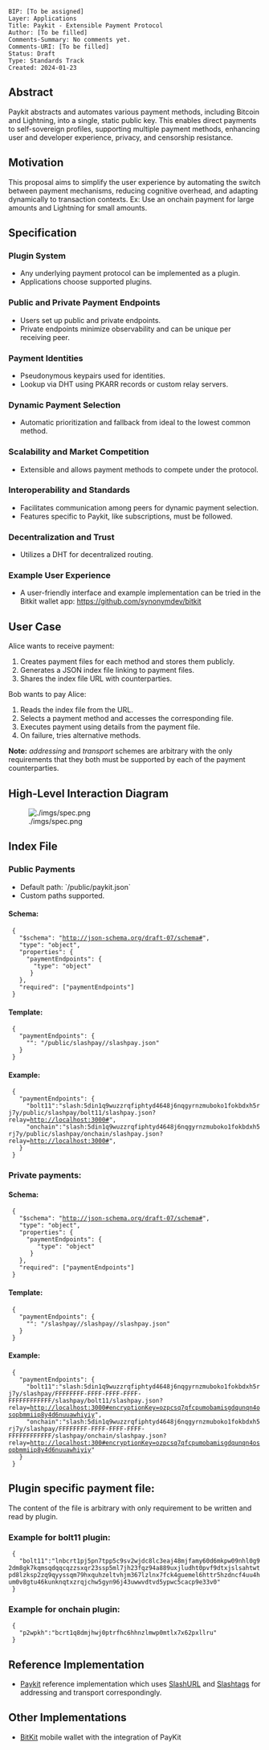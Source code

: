 <pre>
BIP: [To be assigned]
Layer: Applications
Title: Paykit - Extensible Payment Protocol
Author: [To be filled]
Comments-Summary: No comments yet.
Comments-URI: [To be filled]
Status: Draft
Type: Standards Track
Created: 2024-01-23
</pre>

== Abstract ==
Paykit abstracts and automates various payment methods, including Bitcoin and Lightning, into a single, static public key. This enables direct payments to self-sovereign profiles, supporting multiple payment methods, enhancing user and developer experience, privacy, and censorship resistance.

== Motivation ==
This proposal aims to simplify the user experience by automating the switch between payment mechanisms, reducing cognitive overhead, and adapting dynamically to transaction contexts. Ex: Use an onchain payment for large amounts and Lightning for small amounts. 

== Specification ==
=== Plugin System ===
* Any underlying payment protocol can be implemented as a plugin.
* Applications choose supported plugins.

=== Public and Private Payment Endpoints ===
* Users set up public and private endpoints.
* Private endpoints minimize observability and can be unique per receiving peer.

=== Payment Identities ===
* Pseudonymous keypairs used for identities.
* Lookup via DHT using PKARR records or custom relay servers.

=== Dynamic Payment Selection ===
* Automatic prioritization and fallback from ideal to the lowest common method.

=== Scalability and Market Competition ===
* Extensible and allows payment methods to compete under the protocol.

=== Interoperability and Standards ===
* Facilitates communication among peers for dynamic payment selection.
* Features specific to Paykit, like subscriptions, must be followed.

=== Decentralization and Trust ===
* Utilizes a DHT for decentralized routing.

=== Example User Experience ===
* A user-friendly interface and example implementation can be tried in the Bitkit wallet app: https://github.com/synonymdev/bitkit

== User Case ==
Alice wants to receive payment:
# Creates payment files for each method and stores them publicly.
# Generates a JSON index file linking to payment files.
# Shares the index file URL with counterparties.

Bob wants to pay Alice:
# Reads the index file from the URL.
# Selects a payment method and accesses the corresponding file.
# Executes payment using details from the payment file.
# On failure, tries alternative methods.

'''Note:''' ''addressing'' and ''transport'' schemes are arbitrary with the only requirements that they both must be supported by each of the payment counterparties.

== High-Level Interaction Diagram ==
[[Image:./imgs/spec.png]]

== Index File ==
=== Public Payments ===
* Default path: `/public/paykit.json`
* Custom paths supported.

==== Schema: ====

  {
    "$schema": "http://json-schema.org/draft-07/schema#",
    "type": "object",
    "properties": {
      "paymentEndpoints": {
        "type": "object"
       }
    },
    "required": ["paymentEndpoints"]
  }

==== Template: ====
  {
    "paymentEndpoints": {
      "<payment method name>": "<URL>/public/slashpay/<payment method name>/slashpay.json"
    }
  }

==== Example: ====
  {
    "paymentEndpoints": {
      "bolt11":"slash:5din1q9wuzzrqfiphtyd4648j6nqgyrnzmuboko1fokbdxh5rj7y/public/slashpay/bolt11/slashpay.json?relay=http://localhost:3000#",
      "onchain":"slash:5din1q9wuzzrqfiphtyd4648j6nqgyrnzmuboko1fokbdxh5rj7y/public/slashpay/onchain/slashpay.json?relay=http://localhost:3000#",
    }
  }

=== Private payments: ===

==== Schema: ====
  {
    "$schema": "http://json-schema.org/draft-07/schema#",
    "type": "object",
    "properties": {
      "paymentEndpoints": {
         "type": "object"
       }
    },
    "required": ["paymentEndpoints"]
  }

==== Template: ====
  {
    "paymentEndpoints": {
      "<payment method name>": "<URL>/slashpay/<random id>/slashpay/<payment method name>/slashpay.json"
    }
  }

==== Example: ====
  {
    "paymentEndpoints": {
      "bolt11":"slash:5din1q9wuzzrqfiphtyd4648j6nqgyrnzmuboko1fokbdxh5rj7y/slashpay/FFFFFFFF-FFFF-FFFF-FFFF-FFFFFFFFFFFF/slashpay/bolt11/slashpay.json?relay=http://localhost:3000#encryptionKey=ozpcsq7qfcpumobamisgdqunqn4osopbmmiip8y4d6nuuawhiyiy",
      "onchain":"slash:5din1q9wuzzrqfiphtyd4648j6nqgyrnzmuboko1fokbdxh5rj7y/slashpay/FFFFFFFF-FFFF-FFFF-FFFF-FFFFFFFFFFFF/slashpay/onchain/slashpay.json?relay=http://localhost:300#encryptionKey=ozpcsq7qfcpumobamisgdqunqn4osopbmmiip8y4d6nuuawhiyiy"
    }
  }

== Plugin specific payment file: ==

The content of the file is arbitrary with only requirement to be written and read by plugin.

=== Example for '''bolt11''' plugin: ===
  {
    "bolt11":"lnbcrt1pj5pn7tpp5c9sv2wjdc8lc3eaj48mjfamy60d6mkpw09nhl0g92dm8gk7kqmsqdqqcqzzsxqr23ssp5ml7jh23fqz94a889uxjludht0pvf9dtxjslsahtwtpd8lzksp2zq9qyyssqm79hxquhzeltvhjm367lzlnx7fck4guemel6httr5hzdncf4uu4hum0v8gtu46kunknqtxzrqjchw5gyn96j43uwwvdtvd5ypwc5cacp9e33v0"
  }

=== Example for '''onchain''' plugin: ===
  {
    "p2wpkh":"bcrt1q8dmjhwj0ptrfhc6hhnzlmwp0mtlx7x62pxllru"
  }

== Reference Implementation ==
* [https://github.com/slashtags/slashpay-solo Paykit] reference implementation which uses [https://github.com/slashtags/url SlashURL] and [https://github.com/slashtags/web-relay Slashtags] for addressing and transport correspondingly.

== Other Implementations ==
* [https://github.com/synonymdev/bitkit BitKit] mobile wallet with the integration of PayKit
